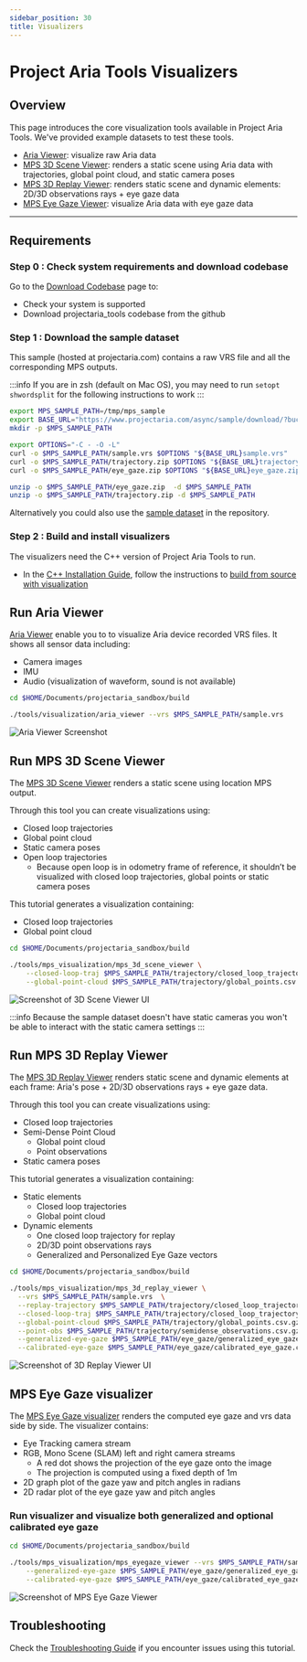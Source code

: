 ```yaml
---
sidebar_position: 30
title: Visualizers
---
```


# Project Aria Tools Visualizers

## Overview
This page introduces the core visualization tools available in Project Aria Tools. We've provided example datasets to test these tools.


* [Aria Viewer](#aria-viewer): visualize raw Aria data
* [MPS 3D Scene Viewer](#mps-static-scene-visualizer): renders a static scene using Aria data with trajectories,
global point cloud, and static camera poses
* [MPS 3D Replay Viewer](#mps-3d-replay-visualizer): renders static scene and dynamic elements: 2D/3D observations rays + eye gaze data
* [MPS Eye Gaze Viewer](#mps-eye-gaze-visualizer): visualize Aria data with eye gaze data
---

## Requirements

### Step 0 : Check system requirements and download codebase

Go to the [Download Codebase](/docs/data_utilities/installation/download_codebase) page to:
   * Check your system is supported
   * Download projectaria_tools codebase from the github
### Step 1 : Download the sample dataset
This sample (hosted at projectaria.com) contains a raw VRS file and all the corresponding MPS outputs.

:::info
If you are in zsh (default on Mac OS), you may need to run `setopt shwordsplit` for the following instructions to work
:::

```bash
export MPS_SAMPLE_PATH=/tmp/mps_sample
export BASE_URL="https://www.projectaria.com/async/sample/download/?bucket=mps&filename="
mkdir -p $MPS_SAMPLE_PATH

export OPTIONS="-C - -O -L"
curl -o $MPS_SAMPLE_PATH/sample.vrs $OPTIONS "${BASE_URL}sample.vrs"
curl -o $MPS_SAMPLE_PATH/trajectory.zip $OPTIONS "${BASE_URL}trajectory.zip"
curl -o $MPS_SAMPLE_PATH/eye_gaze.zip $OPTIONS "${BASE_URL}eye_gaze.zip"

unzip -o $MPS_SAMPLE_PATH/eye_gaze.zip  -d $MPS_SAMPLE_PATH
unzip -o $MPS_SAMPLE_PATH/trajectory.zip -d $MPS_SAMPLE_PATH
```
Alternatively you could also use the [sample dataset](https://github.com/facebookresearch/projectaria_tools/tree/main/data/mps_sample) in the repository.
### Step 2 : Build and install visualizers

The visualizers need the C++ version of Project Aria Tools to run.

* In the [C++ Installation Guide](/docs/data_utilities/installation/installation_cpp), follow the instructions to [build from source with visualization](/docs/data_utilities/installation/installation_cpp#build-from-source-with-visualization)

<div id="aria-viewer"></div>

## Run Aria Viewer

[Aria Viewer](https://github.com/facebookresearch/projectaria_tools/blob/main/tools/visualization/main.cpp) enable you to to visualize Aria device recorded VRS files. It shows all sensor data including:
* Camera images
* IMU
* Audio (visualization of waveform, sound is not available)

```bash
cd $HOME/Documents/projectaria_sandbox/build

./tools/visualization/aria_viewer --vrs $MPS_SAMPLE_PATH/sample.vrs
```
![Aria Viewer Screenshot](/img/data_utilities/aria-viewer.png)

<div id="mps-static-scene-visualizer"></div>

## Run MPS 3D Scene Viewer

The [MPS 3D Scene Viewer](https://github.com/facebookresearch/projectaria_tools/blob/main/tools/mps_visualization/main_3d_scene_viewer.cpp) renders a static scene using location MPS output.

Through this tool you can create visualizations using:
* Closed loop trajectories
* Global point cloud
* Static camera poses
* Open loop trajectories
   * Because open loop is in odometry frame of reference, it shouldn’t be visualized with closed loop trajectories, global points or static camera poses

This tutorial generates a visualization containing:
* Closed loop trajectories
* Global point cloud

```bash
cd $HOME/Documents/projectaria_sandbox/build

./tools/mps_visualization/mps_3d_scene_viewer \
    --closed-loop-traj $MPS_SAMPLE_PATH/trajectory/closed_loop_trajectory.csv \
    --global-point-cloud $MPS_SAMPLE_PATH/trajectory/global_points.csv.gz
```
![Screenshot of 3D Scene Viewer UI](/img/data_utilities/mps-3d-staticscene-viewer.png)

:::info
Because the sample dataset doesn't have static cameras you won't be able to interact with the static camera settings
:::

<div id="mps-3d-replay-visualizer"></div>

## Run MPS 3D Replay Viewer

The [MPS 3D Replay Viewer](https://github.com/facebookresearch/projectaria_tools/blob/main/tools/mps_visualization/main_3d_replay_viewer.cpp) renders static scene and dynamic elements at each frame: Aria's pose + 2D/3D observations rays + eye gaze data.

Through this tool you can create visualizations using:
* Closed loop trajectories
* Semi-Dense Point Cloud
   * Global point cloud
   * Point observations
* Static camera poses

This tutorial generates a visualization containing:
* Static elements
   * Closed loop trajectories
   * Global point cloud
* Dynamic elements
   * One closed loop trajectory for replay
   * 2D/3D point observations rays
   * Generalized and Personalized Eye Gaze vectors

```bash
cd $HOME/Documents/projectaria_sandbox/build

./tools/mps_visualization/mps_3d_replay_viewer \
  --vrs $MPS_SAMPLE_PATH/sample.vrs  \
  --replay-trajectory $MPS_SAMPLE_PATH/trajectory/closed_loop_trajectory.csv \
  --closed-loop-traj $MPS_SAMPLE_PATH/trajectory/closed_loop_trajectory.csv \
  --global-point-cloud $MPS_SAMPLE_PATH/trajectory/global_points.csv.gz \
  --point-obs $MPS_SAMPLE_PATH/trajectory/semidense_observations.csv.gz \
  --generalized-eye-gaze $MPS_SAMPLE_PATH/eye_gaze/generalized_eye_gaze.csv \
  --calibrated-eye-gaze $MPS_SAMPLE_PATH/eye_gaze/calibrated_eye_gaze.csv
```
![Screenshot of 3D Replay Viewer UI](/img/data_utilities/mps-3d-replay-viewer.png)


<div id="mps-eye-gaze-visualizer"></div>

## MPS Eye Gaze visualizer

The [MPS Eye Gaze visualizer](https://github.com/facebookresearch/projectaria_tools/blob/main/tools/mps_visualization/main_eyegaze.cpp) renders the computed eye gaze and vrs data side by side. The visualizer contains:

* Eye Tracking camera stream
* RGB, Mono Scene (SLAM) left and right camera streams
   * A red dot shows the projection of the eye gaze onto the image
   * The projection is computed using a fixed depth of 1m
* 2D graph plot of the gaze yaw and pitch angles in radians
* 2D radar plot of the eye gaze yaw and pitch angles

### Run visualizer and visualize both generalized and optional calibrated eye gaze
```bash
cd $HOME/Documents/projectaria_sandbox/build

./tools/mps_visualization/mps_eyegaze_viewer --vrs $MPS_SAMPLE_PATH/sample.vrs \
    --generalized-eye-gaze $MPS_SAMPLE_PATH/eye_gaze/generalized_eye_gaze.csv \
    --calibrated-eye-gaze $MPS_SAMPLE_PATH/eye_gaze/calibrated_eye_gaze.csv
```

![Screenshot of MPS Eye Gaze Viewer](/img/data_utilities/mps-eyegaze-viewer.png)

## Troubleshooting

Check the [Troubleshooting Guide](/docs/data_utilities/installation/troubleshooting) if you encounter issues using this tutorial.
